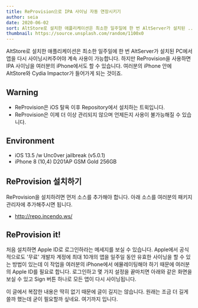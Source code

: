 ```yaml
---
title: ReProvision으로 IPA 사이닝 자동 연장시키기
author: seia
date: 2020-06-02
sort: AltStore로 설치한 애플리케이션은 최소한 일주일에 한 번 AltServer가 설치된 ...
thumbnail: https://source.unsplash.com/random/1100x0
---
```


AltStore로 설치한 애플리케이션은 최소한 일주일에 한 번 AltServer가 설치된 PC에서 앱을 다시 사이닝시켜주어야 계속 사용이 가능합니다. 하지만 ReProvision을 사용하면 IPA 사이닝을 여러분의 iPhone에서도 할 수 있습니다. 여러분의 iPhone 안에 AltStore와 Cydia Impactor가 들어가게 되는 것이죠.



## Warning

- ReProvision은 iOS 탈옥 이후 Repository에서 설치하는 트윅입니다.
- ReProvision은 이제 더 이상 관리되지 않으며 언제든지 사용이 불가능해질 수 있습니다.


## Environment

- iOS 13.5 /w Unc0ver jailbreak (v5.0.1)
- iPhone 8 (10,4) D201AP GSM Gold 256GB


## ReProvision 설치하기

ReProvision을 설치하려면 먼저 소스를 추가해야 합니다. 아래 소스를 여러분의 패키지 관리자에 추가해주시면 됩니다.

- http://repo.incendo.ws/


## ReProvision it!

처음 설치하면 Apple ID로 로그인하라는 메세지를 보실 수 있습니다. Apple에서 공식적으로도 '무료' 개발자 계정에 최대 10개의 앱을 일주일 동안 유효한 사이닝을 할 수 있는 방법이 있는데 이 작업을 여러분의 iPhone에서 에뮬레이팅해야 하기 때문에 여러분의 Apple ID를 필요로 합니다. 로그인하고 몇 가지 설정을 끝마치면 아래와 같은 화면을 보실 수 있고 Sign 버튼 하나로 모든 앱이 다시 사이닝됩니다.



이 글에서 복잡한 내용은 딱히 없기 때문에 글이 길지는 않습니다. 원래는 조금 더 길게 쓸까 했는데 굳이 필요할까 싶네요. 여기까지 입니다.

